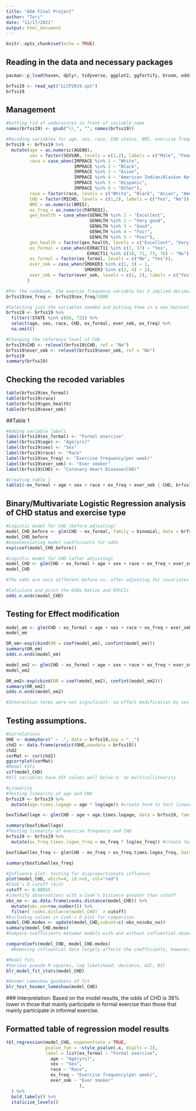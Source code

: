 ---
title: "ADA Final Project"
author: "Tori"
date: "11/17/2021"
output: html_document
---

```{r setup, include=FALSE}
knitr::opts_chunk$set(echo = TRUE)
```

## Reading in the data and necessary packages

```{r}
pacman::p_load(haven, dplyr, tidyverse, ggplot2, ggfortify, broom, odds.n.ends, blorr, nnet, car, table1, caret, ggcorrplot, gtsummary, expss)

brfss19 <- read_xpt("LLCP2019.xpt")
brfss19

```

## Management

```{r}
#Getting rid of underscores in front of variable name
names(brfss19) <- gsub("\\_", "", names(brfss19))

#Recoding variables for age, sex, race, CHD status, BMI, exercise frequency, and general health. Also recoded and categorized formal exercise variable. 
brfss19 <- brfss19 %>%
  mutate(age = as.numeric(AGE80),
         sex = factor(SEXVAR, levels = c(1,2), labels = c("Male", "Female")),
         race = case_when(IMPRACE %in% 1 ~ "White",
                          IMPRACE %in% 2 ~ "Black",
                          IMPRACE %in% 3 ~ "Asian",
                          IMPRACE %in% 4 ~ "American Indian/Alaskan Native",
                          IMPRACE %in% 5 ~ "Hispanic",
                          IMPRACE %in% 6 ~ "Other"),
         race = factor(race, levels = c("White", "Black", "Asian", "American Indian/Alaskan Native", "Hispanic", "Other")),
         CHD = factor(MICHD, levels = c(1,2), labels = c("Yes", "No")),
         BMI = as.numeric(BMI5),
         ex_freq = as.numeric(PAFREQ1),
         gen_health = case_when(GENHLTH %in% 1 ~ "Excellent",
                                GENHLTH %in% 2 ~ "Very good",
                                GENHLTH %in% 3 ~ "Good",
                                GENHLTH %in% 4 ~ "Fair",
                                GENHLTH %in% 5 ~ "Poor"),
         gen_health = factor(gen_health, levels = c("Excellent", "Very good", "Good", "Fair", "Poor")),
         ex_formal = case_when(EXRACT11 %in% c(7, 37) ~ "Yes",
                               EXRACT11 %in% c(18, 71, 73, 76) ~ "No"),
         ex_formal = factor(ex_formal, levels = c("No", "Yes")),
         ever_smk = case_when(SMOKER3 %in% c(1, 3) ~ 1,
                              SMOKER3 %in% c(2, 4) ~ 2),
         ever_smk = factor(ever_smk, levels = c(1, 2), labels = c("Yes", "No")),
        )

#Per the codebook, the exercie frequency variable has 3 implied decimal places. I want to insert those decimal places explicitly:
brfss19$ex_freq <- brfss19$ex_freq/1000

#Selecting just the variables needed and putting them in a new dataset
brfss19 <- brfss19 %>%
  filter(!STATE %in% c(66, 72)) %>%
  select(age, sex, race, CHD, ex_formal, ever_smk, ex_freq) %>%
  na.omit()

#Changing the reference level of CHD
brfss19$CHD <- relevel(brfss19$CHD, ref = "No")
brfss19$ever_smk <- relevel(brfss19$ever_smk, ref = "No")
brfss19
summary(brfss19)
```

## Checking the recoded variables
```{r}
table(brfss19$ex_formal)
table(brfss19$race)
table(brfss19$gen_health)
table(brfss19$ever_smk)
```

##Table 1
```{r}
#Adding variable labels
label(brfss19$ex_formal) <- "Formal exercise"
label(brfss19$age) <- "Age(yrs)"
label(brfss19$sex) <- "Sex"
label(brfss19$race) <- "Race"
label(brfss19$ex_freq) <- "Exercise frequency(per week)"
label(brfss19$ever_smk) <- "Ever smoker"
label(brfss19$CHD) <- "Coronary Heart Disease(CHD)"

#Creating table 1
table1(~ex_formal + age + sex + race + ex_freq + ever_smk | CHD, brfss19, render.missing = NULL)
```

## Binary/Multivariate Logistic Regression analysis of CHD status and exercise type 
```{r}
#Logistic model for CHD (before adjusting)
model_CHD_before <- glm(CHD ~ ex_formal, family = binomial, data = brfss19)
model_CHD_before
#exponentiating model coefficients for odds
exp(coef(model_CHD_before))

#Logistic model for CHD (after adjusting)
model_CHD <- glm(CHD ~ ex_formal + age + sex + race + ex_freq + ever_smk, family = binomial, data = brfss19)
model_CHD

#The odds are very different before vs. after adjusting for covariates

#Calculate and print the Odds Ratios and 95%CIs
odds.n.ends(model_CHD)
```

## Testing for Effect modification
```{r}
model_em <- glm(CHD ~ ex_formal + age + sex + race + ex_freq + ever_smk + sex*ex_formal, family = binomial, data = brfss19)
model_em

OR_em<-exp(cbind(OR = coef(model_em), confint(model_em)))
summary(OR_em)
odds.n.ends(model_em)

model_em2 <- glm(CHD ~ ex_formal + age + sex + race + ex_freq + ever_smk*ex_formal, family = binomial, data = brfss19)
model_em2

OR_em2<-exp(cbind(OR = coef(model_em2), confint(model_em2)))
summary(OR_em2)
odds.n.ends(model_em2)

#Interaction terms were not significant- no effect modification by sex or smoking for exercise frequency and CHD. 
```

## Testing assumptions. 
```{r}

#Correlations
OHE <- dummyVars(" ~ .", data = brfss19,sep = "__")
chd2 <- data.frame(predict(OHE,newdata = brfss19))
chd2
corMat <- cor(chd2)
ggcorrplot(corMat)
#Model VIFs
vif(model_CHD)
#All variables have VIF values well below 5- no multicollinearity
```

```{r}
#Linearity
#Testing linearity of age and CHD
brfss19 <- brfss19 %>%
  mutate(age.times.logage = age * log(age)) #create term to test linearity

boxTidwellage <- glm(CHD ~ age + age.times.logage, data = brfss19, family = "binomial") #Box Tidwell technique, test the assumption of linearity

summary(boxTidwellage)
#Testing linearity of exercise frequency and CHD
brfss19 <- brfss19 %>%
  mutate(ex_freq.times.logex_freq = ex_freq * log(ex_freq)) #create term to test linearity

boxTidwellex_freq <- glm(CHD ~ ex_freq + ex_freq.times.logex_freq, data = brfss19, family = "binomial") #Box Tidwell technique, test the assumption of linearity

summary(boxTidwellex_freq)
```

```{r}
#Influence plot- testing for disproportionate influence
plot(model_CHD, which=4, id.n=5, col="red")
#Cook's D cutoff (4/n)
cutoff <- 0.00015
#identify observations with a Cook's Distance greater than cutoff
obs_no <- as.data.frame(cooks.distance(model_CHD)) %>%
  mutate(obs_no=row_number()) %>%
  filter(`cooks.distance(model_CHD)` > cutoff)
#Excluding values in Cook's D plot for comparison
model_CHD.modex <- update(model_CHD,subset=c(-obs_no$obs_no))
summary(model_CHD.modex)
#Compare coefficients between models with and without influential observations

compareCoefs(model_CHD, model_CHD.modex) 
  #Removing influential data largely affects the coefficients, however, all the influential points are cases and important for analyses
```

```{r}
#Model fits 
#Various pseudo R squares, log likelihood, deviance, AIC, BIC
blr_model_fit_stats(model_CHD)

#Hosmer Lemeshow goodness of fit
blr_test_hosmer_lemeshow(model_CHD)
```
  ### Interpretation: Based on the model results, the odds of CHD is 38% lower in those that mainly participate in formal exercise than those that mainly participate in informal exercise. 


## Formatted table of regression model results
```{r}

tbl_regression(model_CHD, exponentiate = TRUE, 
               pvalue_fun = ~style_pvalue(.x, digits = 2), 
               label = list(ex_formal ~ "Formal exercise",
                 age ~ "Age(yrs)",
                 sex ~ "Sex",
                 race ~ "Race",
                 ex_freq ~ "Exercise frequency(per week)",
                 ever_smk ~ "Ever smoker"
                            ),
  ) %>% 
  bold_labels() %>%
  italicize_levels()
```





